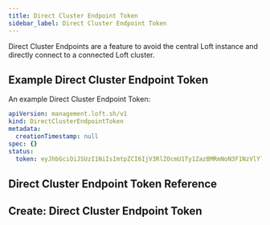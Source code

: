 ```yaml
---
title: Direct Cluster Endpoint Token
sidebar_label: Direct Cluster Endpoint Token
---
```


Direct Cluster Endpoints are a feature to avoid the central Loft instance and directly connect to a connected Loft cluster.

## Example Direct Cluster Endpoint Token

An example Direct Cluster Endpoint Token:
```yaml
apiVersion: management.loft.sh/v1
kind: DirectClusterEndpointToken
metadata:
  creationTimestamp: null
spec: {}
status:
  token: eyJhbGciOiJSUzI1NiIsImtpZCI6IjV3RlZOcmU1Ty1ZazBMRmNoN3F1NzVlYlctdk5rdGJ5eTRlelJNQ3dKLVEifQ.eyJhdWQiOlsiaHR0cHM6V0ZXMuZGVmYXVsdCJdLCJleHAiOjE5ODMwNzXIubG...

```

## Direct Cluster Endpoint Token Reference

<Reference />

## Create: Direct Cluster Endpoint Token

<Create />


